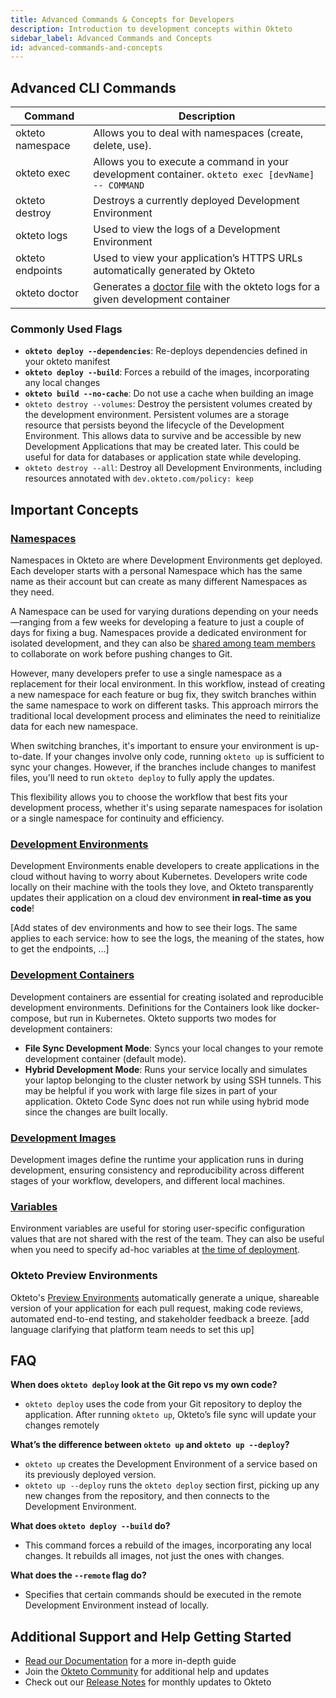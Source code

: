 ```yaml
---
title: Advanced Commands & Concepts for Developers
description: Introduction to development concepts within Okteto
sidebar_label: Advanced Commands and Concepts
id: advanced-commands-and-concepts
---
```



## Advanced CLI Commands

| Command          | Description                                                                                                                 |
| ---------------- | --------------------------------------------------------------------------------------------------------------------------- |
| okteto namespace | Allows you to deal with namespaces (create, delete, use).                                                                   |
| okteto exec      | Allows you to execute a command in your development container. `okteto exec [devName] -- COMMAND`                           |
| okteto destroy   | Destroys a currently deployed Development Environment                                                                       |
| okteto logs      | Used to view the logs of a Development Environment                                                                          |
| okteto endpoints | Used to view your application’s HTTPS URLs automatically generated by Okteto                                                |
| okteto doctor    | Generates a [doctor file](reference/okteto-cli.mdx#doctor) with the okteto logs for a given development container           |

### Commonly Used Flags

- **`okteto deploy --dependencies`**: Re-deploys dependencies defined in your okteto manifest
- **`okteto deploy --build`**: Forces a rebuild of the images, incorporating any local changes
- **`okteto build --no-cache`**: Do not use a cache when building an image
- `okteto destroy --volumes`: Destroy the persistent volumes created by the development environment. Persistent volumes are a storage resource that persists beyond the lifecycle of the Development Environment. This allows data to survive and be accessible by new Development Applications that may be created later. This could be useful for data for databases or application state while developing.
- `okteto destroy --all`: Destroy all Development Environments, including resources annotated with `dev.okteto.com/policy: keep`

## Important Concepts

### [Namespaces](core/namespaces.mdx)

Namespaces in Okteto are where Development Environments get deployed. Each developer starts with a personal Namespace which has the same name as their account but can create as many different Namespaces as they need.

A Namespace can be used for varying durations depending on your needs—ranging from a few weeks for developing a feature to just a couple of days for fixing a bug. Namespaces provide a dedicated environment for isolated development, and they can also be [shared among team members](core/namespaces.mdx#sharing-and-collaboration-with-namespaces) to collaborate on work before pushing changes to Git.

However, many developers prefer to use a single namespace as a replacement for their local environment. In this workflow, instead of creating a new namespace for each feature or bug fix, they switch branches within the same namespace to work on different tasks. This approach mirrors the traditional local development process and eliminates the need to reinitialize data for each new namespace.

When switching branches, it's important to ensure your environment is up-to-date. If your changes involve only code, running `okteto up` is sufficient to sync your changes. However, if the branches include changes to manifest files, you'll need to run `okteto deploy` to fully apply the updates.

This flexibility allows you to choose the workflow that best fits your development process, whether it's using separate namespaces for isolation or a single namespace for continuity and efficiency.

### [Development Environments](development/index.mdx)

Development Environments enable developers to create applications in the cloud without having to worry about Kubernetes. Developers write code locally on their machine with the tools they love, and Okteto transparently updates their application on a cloud dev environment **in real-time as you code**!

[Add states of dev environments and how to see their logs. The same applies to each service: how to see the logs, the meaning of the states, how to get the endpoints, …]

### [Development Containers](development/containers/index.mdx)

Development containers are essential for creating isolated and reproducible development environments. Definitions for the Containers look like docker-compose, but run in Kubernetes. Okteto supports two modes for development containers:

- **File Sync Development Mode**: Syncs your local changes to your remote development container (default mode).
- **Hybrid Development Mode**: Runs your service locally and simulates your laptop belonging to the cluster network by using SSH tunnels. This may be helpful if you work with large file sizes in part of your application. Okteto Code Sync does not run while using hybrid mode since the changes are built locally.

### [Development Images](development/images.mdx)

Development images define the runtime your application runs in during development, ensuring consistency and reproducibility across different stages of your workflow, developers, and different local machines.

### [Variables](core/okteto-variables.mdx#user-variables)

Environment variables are useful for storing user-specific configuration values that are not shared with the rest of the team. They can also be useful when you need to specify ad-hoc variables at [the time of deployment](core/okteto-variables.mdx#deployment-variables).

### Okteto Preview Environments

Okteto's [Preview Environments](previews/index.mdx) automatically generate a unique, shareable version of your application for each pull request, making code reviews, automated end-to-end testing, and stakeholder feedback a breeze. [add language clarifying that platform team needs to set this up]

## FAQ

**When does `okteto deploy` look at the Git repo vs my own code?**

- `okteto deploy` uses the code from your Git repository to deploy the application. After running `okteto up`, Okteto’s file sync will update your changes remotely

**What’s the difference between `okteto up` and `okteto up --deploy`?**

- `okteto up` creates the Development Environment of a service based on its previously deployed version.
- `okteto up --deploy` runs the `okteto deploy` section first, picking up any new changes from the repository, and then connects to the Development Environment.

**What does `okteto deploy --build` do?**

- This command forces a rebuild of the images, incorporating any local changes. It rebuilds all images, not just the ones with changes.

**What does the `--remote` flag do?**

- Specifies that certain commands should be executed in the remote Development Environment instead of locally.

## Additional Support and Help Getting Started

- [Read our Documentation](https://www.okteto.com/docs/) for a more in-depth guide
- Join the [Okteto Community](https://community.okteto.com/) for additional help and updates
- Check out our [Release Notes](https://www.okteto.com/docs/release-notes/) for monthly updates to Okteto
